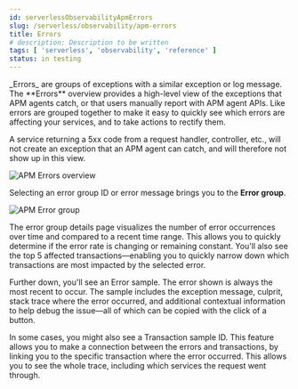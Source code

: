 ```yaml
---
id: serverlessObservabilityApmErrors
slug: /serverless/observability/apm-errors
title: Errors
# description: Description to be written
tags: [ 'serverless', 'observability', 'reference' ]
status: in testing
---
```


<DocBadge template="technical preview" />
_Errors_ are groups of exceptions with a similar exception or log message.
The **Errors** overview provides a high-level view of the exceptions that APM agents catch,
or that users manually report with APM agent APIs.
Like errors are grouped together to make it easy to quickly see which errors are affecting your services,
and to take actions to rectify them.

A service returning a 5xx code from a request handler, controller, etc., will not create
an exception that an APM agent can catch, and will therefore not show up in this view.

![APM Errors overview](images/errors/apm-errors-overview.png)

Selecting an error group ID or error message brings you to the **Error group**.

![APM Error group](images/errors/apm-error-group.png)

The error group details page visualizes the number of error occurrences over time and compared to a recent time range.
This allows you to quickly determine if the error rate is changing or remaining constant.
You'll also see the top 5 affected transactions&mdash;enabling you to quickly narrow down which transactions are most impacted
by the selected error.

Further down, you'll see an Error sample.
The error shown is always the most recent to occur.
The sample includes the exception message, culprit, stack trace where the error occurred,
and additional contextual information to help debug the issue&mdash;all of which can be copied with the click of a button.

In some cases, you might also see a Transaction sample ID.
This feature allows you to make a connection between the errors and transactions,
by linking you to the specific transaction where the error occurred.
This allows you to see the whole trace, including which services the request went through.

